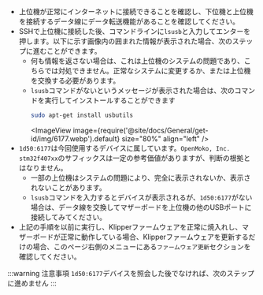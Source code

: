 * 上位機が正常にインターネットに接続できることを確認し、下位機と上位機を接続するデータ線にデータ転送機能があることを確認してください。
* SSHで上位機に接続した後、コマンドラインに`lsusb`と入力してエンターを押します。以下に示す画像内の囲まれた情報が表示された場合、次のステップに進むことができます。
    * 何も情報を返さない場合は、これは上位機のシステムの問題であり、こちらでは対処できません。正常なシステムに変更するか、または上位機を交換する必要があります。
    * `lsusb`コマンドがないというメッセージが表示された場合は、次のコマンドを実行してインストールすることができます
        ```bash
        sudo apt-get install usbutils
        ```
        <ImageView image={require('@site/docs/General/get-id/img/6177.webp').default} size="80%" align="left" />
* `1d50:6177`は今回使用するデバイスに属しています。`OpenMoko, Inc. stm32f407xx`のサフィックスは一定の参考価値がありますが、判断の根拠とはなりません。
    * 一部の上位機はシステムの問題により、完全に表示されないか、表示されないことがあります。
    * `lsusb`コマンドを入力するとデバイスが表示されるが、`1d50:6177`がない場合は、データ線を交換してマザーボードを上位機の他のUSBポートに接続してみてください。
* 上記の手順を以前に実行し、Klipperファームウェアを正常に焼入れし、マザーボードが正常に動作している場合、Klipperファームウェアを更新するだけの場合、このページ右側のメニューにある`ファームウェア更新`セクションを確認してください。

:::warning 注意事項
   `1d50:6177`デバイスを照会した後でなければ、次のステップに進めません
:::
